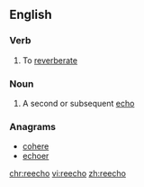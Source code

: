 ==English==

===Verb===
{{en-verb}}

# To [[reverberate]]

===Noun===
{{en-noun|pl2=reechoes}}

# A second or subsequent [[echo]]

===Anagrams===
* [[cohere#English|cohere]]
* [[echoer#English|echoer]]

[[chr:reecho]]
[[vi:reecho]]
[[zh:reecho]]